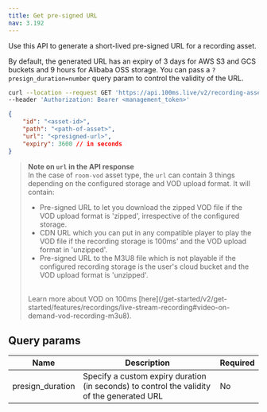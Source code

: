 ```yaml
---
title: Get pre-signed URL
nav: 3.192
---
```


Use this API to generate a short-lived pre-signed URL for a recording asset.

By default, the generated URL has an expiry of 3 days for AWS S3 and GCS buckets and 9 hours for Alibaba OSS storage. You can pass a `?presign_duration=number` query param to control the validity of the URL.

<GetRequest title="https://api.100ms.live/v2/recording-assets/<asset_id>/presigned-url" />

<Request id="req-0">

```bash
curl --location --request GET 'https://api.100ms.live/v2/recording-assets/<asset_id>/presigned-url' \
--header 'Authorization: Bearer <management_token>'
```

</Request>
<ResponseBox id="res-0" status="200 OK">

```json
{
    "id": "<asset-id>",
    "path": "<path-of-asset>",
    "url": "<presigned-url>",
    "expiry": 3600 // in seconds
}
```

</ResponseBox>

> **Note on `url` in the API response**
> <br/>
> In the case of `room-vod` asset type, the `url` can contain 3 things depending on the configured storage and VOD upload format. It will contain:
> - Pre-signed URL to let you download the zipped VOD file if the VOD upload format is 'zipped', irrespective of the configured storage.
> - CDN URL which you can put in any compatible player to play the VOD file if the recording storage is 100ms' and the VOD upload format in 'unzipped'.
> - Pre-signed URL to the M3U8 file which is not playable if the configured recording storage is the user's cloud bucket and the VOD upload format is 'unzipped'.
> <br/>
> Learn more about VOD on 100ms [here](/get-started/v2/get-started/features/recordings/live-stream-recording#video-on-demand-vod-recording-m3u8).

## Query params

| Name             | Description                                                                                | Required |
|------------------|--------------------------------------------------------------------------------------------|----------|
| presign_duration | Specify a custom expiry duration (in seconds) to control the validity of the generated URL | No       |

